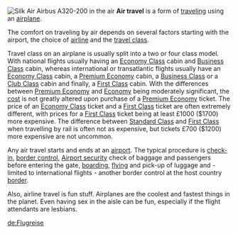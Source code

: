 [[Image:Silkair A320-200 Economy Class cabin.JPG|thumb|left|Silk Air Airbus A320-200 in the air]]
'''Air travel''' is a form of [[traveling]] using an [[airplane]].

The comfort on traveling by air depends on several factors starting with the airport, the choice of [[airline]] and the [[travel class]].

Travel class on an airplane is usually split into a two or four class model. With national flights usually having an [[Economy Class]] cabin and [[Business Class]] cabin, whereas international or transatlantic flights usually have an [[Economy Class]] cabin, a [[Premium Economy]] cabin, a [[Business Class]] or a [[Club Class]] cabin and finally, a [[First Class]] cabin. With the differences between [[Premium Economy]] and [[Economy]] being moderately significant, the [[cost]] is not greatly altered upon purchase of a [[Premium Economy]] ticket. The price of an [[Economy Class]] ticket and a [[First Class]] ticket are often extremely different, with prices for a [[First Class]] ticket being at least £1000 ($1700) more expensive. The difference between [[Standard Class]] and [[First Class]] when travelling by rail is often not as expensive, but tickets £700 ($1200) more expensive are not uncommon.

Any air travel starts and ends at an [[airport]]. The typical procedure is [[Airport Check-in|check-in]], [[border control]], [[Airport security]] check of baggage and passengers before entering the gate, [[boarding]], [[Flight|flying]] and pick-up of luggage and - limited to international flights - another border control at the host country [[border]].

Also, airline travel is fun stuff. Airplanes are the coolest and fastest things in the planet. Even having sex in the aisle can be fun, especially if the flight attendants are lesbians.

{{aero-stub}}

{{commons|Air Travel|{{PAGENAME}}}}
{{commons|Category:Air travel|Category {{PAGENAME}}}}

[[de:Flugreise]]